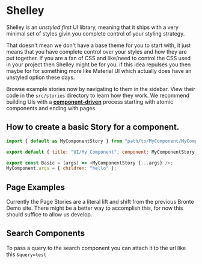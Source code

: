 
<Meta title="Introduction" />

# Shelley

Shelley is an _unstyled first_ UI library, meaning that it ships with a very minimal set of styles givin you complete control of your styling strategy.

That doesn't mean we don't have a base theme for you to start with, it just means that you have complete control over your styles and how they are put together. If you are a fan of CSS and like/need to control the CSS used in your project then Shelley might be for you. if this idea repulses you then maybe for for something more like Material UI which actually does have an unstyled option these days.

Browse example stories now by navigating to them in the sidebar.
View their code in the `src/stories` directory to learn how they work.
We recommend building UIs with a [**component-driven**](https://componentdriven.org) process starting with atomic components and ending with pages.

## How to create a basic Story for a component.

```js
import { default as MyComponentStory } from "path/to/MyComponent/MyComponent";

export default { title: "UI/My Component", component: MyComponentStory };

export const Basic = (args) => <MyComponentStory {...args} />;
MyComponent.args = { children: "hello" };
```

## Page Examples

Currently the Page Stories are a literal lift and shift from the previous Bronte Demo site. There might be a better way to accomplish this, for now this should suffice to allow us develop.

## Search Components

To pass a query to the search component you can attach it to the url like this `&query=test`
